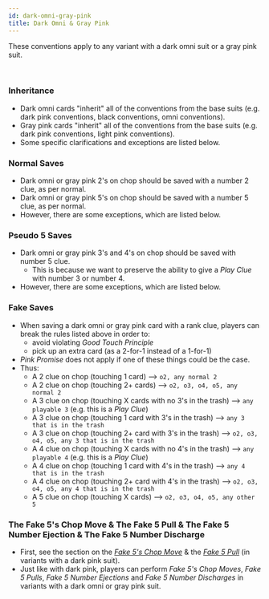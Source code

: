 ```yaml
---
id: dark-omni-gray-pink
title: Dark Omni & Gray Pink
---
```


These conventions apply to any variant with a dark omni suit or a gray pink suit.

<br />

### Inheritance

- Dark omni cards "inherit" all of the conventions from the base suits (e.g. dark pink conventions, black conventions, omni conventions).
- Gray pink cards "inherit" all of the conventions from the base suits (e.g. dark pink conventions, light pink conventions).
- Some specific clarifications and exceptions are listed below.

### Normal Saves

- Dark omni or gray pink 2's on chop should be saved with a number 2 clue, as per normal.
- Dark omni or gray pink 5's on chop should be saved with a number 5 clue, as per normal.
- However, there are some exceptions, which are listed below.

### Pseudo 5 Saves

- Dark omni or gray pink 3's and 4's on chop should be saved with number 5 clue.
  - This is because we want to preserve the ability to give a _Play Clue_ with number 3 or number 4.
- However, there are some exceptions, which are listed below.

### Fake Saves

- When saving a dark omni or gray pink card with a rank clue, players can break the rules listed above in order to:
  - avoid violating _Good Touch Principle_
  - pick up an extra card (as a 2-for-1 instead of a 1-for-1)
- _Pink Promise_ does not apply if one of these things could be the case.
- Thus:
  - A 2 clue on chop (touching 1 card) --> `o2, any normal 2`
  - A 2 clue on chop (touching 2+ cards) --> `o2, o3, o4, o5, any normal 2`
  - A 3 clue on chop (touching X cards with no 3's in the trash) --> `any playable 3` (e.g. this is a _Play Clue_)
  - A 3 clue on chop (touching 1 card with 3's in the trash) --> `any 3 that is in the trash`
  - A 3 clue on chop (touching 2+ card with 3's in the trash) --> `o2, o3, o4, o5, any 3 that is in the trash`
  - A 4 clue on chop (touching X cards with no 4's in the trash) --> `any playable 4` (e.g. this is a _Play Clue_)
  - A 4 clue on chop (touching 1 card with 4's in the trash) --> `any 4 that is in the trash`
  - A 4 clue on chop (touching 2+ card with 4's in the trash) --> `o2, o3, o4, o5, any 4 that is in the trash`
  - A 5 clue on chop (touching X cards) --> `o2, o3, o4, o5, any other 5`

### The Fake 5's Chop Move & The Fake 5 Pull & The Fake 5 Number Ejection & The Fake 5 Number Discharge

- First, see the section on the _[Fake 5's Chop Move](dark-pink.mdx#the-fake-5s-chop-move)_ & the _[Fake 5 Pull](dark-pink.mdx#the-fake-5-pull--the-fake-5-number-ejection--the-fake-5-number-discharge)_ (in variants with a dark pink suit).
- Just like with dark pink, players can perform _Fake 5's Chop Moves_, _Fake 5 Pulls_, _Fake 5 Number Ejections_ and _Fake 5 Number Discharges_ in variants with a dark omni or gray pink suit.
